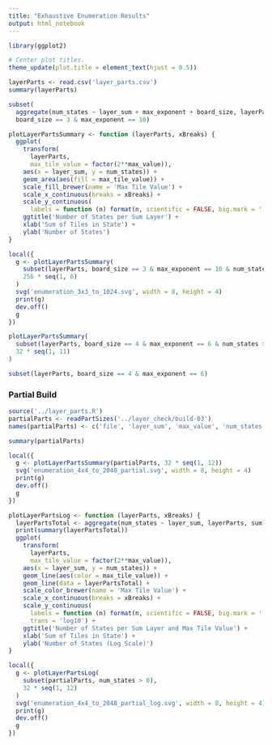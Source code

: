 ```yaml
---
title: "Exhaustive Enumeration Results"
output: html_notebook
---
```


```r
library(ggplot2)

# Center plot titles.
theme_update(plot.title = element_text(hjust = 0.5))
```

```r
layerParts <- read.csv('layer_parts.csv')
summary(layerParts)
```

```r
subset(
  aggregate(num_states ~ layer_sum + max_exponent + board_size, layerParts, sum),
  board_size == 3 & max_exponent == 10)
```

```r
plotLayerPartsSummary <- function (layerParts, xBreaks) {
  ggplot(
    transform(
      layerParts,
      max_tile_value = factor(2**max_value)),
    aes(x = layer_sum, y = num_states)) +
    geom_area(aes(fill = max_tile_value)) +
    scale_fill_brewer(name = 'Max Tile Value') +
    scale_x_continuous(breaks = xBreaks) +
    scale_y_continuous(
      labels = function (n) format(n, scientific = FALSE, big.mark = ',')) +
    ggtitle('Number of States per Sum Layer') +
    xlab('Sum of Tiles in State') +
    ylab('Number of States')
}
```

```r
local({
  g <- plotLayerPartsSummary(
    subset(layerParts, board_size == 3 & max_exponent == 10 & num_states > 0),
    256 * seq(1, 6)
  )
  svg('enumeration_3x3_to_1024.svg', width = 8, height = 4)
  print(g)
  dev.off()
  g
})
```

```r
plotLayerPartsSummary(
  subset(layerParts, board_size == 4 & max_exponent == 6 & num_states > 0),
  32 * seq(1, 11)
)
```

```r
subset(layerParts, board_size == 4 & max_exponent == 6)
```

### Partial Build

```r
source('../layer_parts.R')
partialParts <- readPartSizes('../layer_check/build-03')
names(partialParts) <- c('file', 'layer_sum', 'max_value', 'num_states')
```

```r
summary(partialParts)
```

```r
local({
  g <- plotLayerPartsSummary(partialParts, 32 * seq(1, 12))
  svg('enumeration_4x4_to_2048_partial.svg', width = 8, height = 4)
  print(g)
  dev.off()
  g
})
```

```r
plotLayerPartsLog <- function (layerParts, xBreaks) {
  layerPartsTotal <- aggregate(num_states ~ layer_sum, layerParts, sum)
  print(summary(layerPartsTotal))
  ggplot(
    transform(
      layerParts,
      max_tile_value = factor(2**max_value)),
    aes(x = layer_sum, y = num_states)) +
    geom_line(aes(color = max_tile_value)) +
    geom_line(data = layerPartsTotal) +
    scale_color_brewer(name = 'Max Tile Value') +
    scale_x_continuous(breaks = xBreaks) +
    scale_y_continuous(
      labels = function (n) format(n, scientific = FALSE, big.mark = ','),
      trans = 'log10') +
    ggtitle('Number of States per Sum Layer and Max Tile Value') +
    xlab('Sum of Tiles in State') +
    ylab('Number of States (Log Scale)')
}

```

```r
local({
  g <- plotLayerPartsLog(
    subset(partialParts, num_states > 0),
    32 * seq(1, 12)
  )
  svg('enumeration_4x4_to_2048_partial_log.svg', width = 8, height = 4)
  print(g)
  dev.off()
  g
})
```

